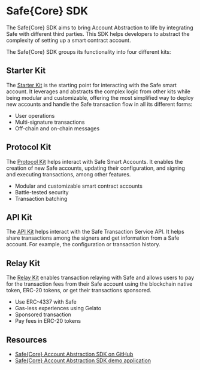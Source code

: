 
# Safe\{Core\} SDK

The Safe\{Core\} SDK aims to bring Account Abstraction to life by integrating Safe with different third parties. This SDK helps developers to abstract the complexity of setting up a smart contract account.

The Safe\{Core\} SDK groups its functionality into four different kits:

## Starter Kit

The [Starter Kit](../sdk/starter-kit.mdx) is the starting point for interacting with the Safe smart account. It leverages and abstracts the complex logic from other kits while being modular and customizable, offering the most simplified way to deploy new accounts and handle the Safe transaction flow in all its different forms:

- User operations
- Multi-signature transactions
- Off-chain and on-chain messages

<Grid item mt={3}>
  <CustomCard
    title={'Starter Kit'}
    description={'Learn about the Starter Kit and the Safe Smart Account integration.'}
    url={'./starter-kit'}
    newTab={false}
  />
</Grid>

## Protocol Kit

The [Protocol Kit](./protocol-kit.mdx) helps interact with Safe Smart Accounts. It enables the creation of new Safe accounts, updating their configuration, and signing and executing transactions, among other features.

- Modular and customizable smart contract accounts
- Battle-tested security
- Transaction batching

<Grid container mt={3}>
  <CustomCard
    title={'Protocol Kit'}
    description={'Learn about the Protocol Kit and the Safe Smart Account contracts integration.'}
    url={'./protocol-kit'}
    newTab={false}
  />
</Grid>

## API Kit

The [API Kit](./api-kit.mdx) helps interact with the Safe Transaction Service API. It helps share transactions among the signers and get information from a Safe account. For example, the configuration or transaction history.

<Grid container mt={3}>
  <CustomCard
    title={'API Kit'}
    description={'Learn about the API Kit and the integration with the Safe Transaction Service.'}
    url={'./api-kit'}
    newTab={false}
  />
</Grid>

## Relay Kit

The [Relay Kit](./relay-kit.mdx) enables transaction relaying with Safe and allows users to pay for the transaction fees from their Safe account using the blockchain native token, ERC-20 tokens, or get their transactions sponsored.

- Use ERC-4337 with Safe
- Gas-less experiences using Gelato
- Sponsored transaction
- Pay fees in ERC-20 tokens

<Grid container mt={3}>
  <CustomCard
    title={'Relay Kit'}
    description={'Learn about the Relay Kit and the packs integrating ERC-4337 and Gelato.'}
    url={'./relay-kit'}
    newTab={false}
  />
</Grid>

## Resources
- [Safe\{Core\} Account Abstraction SDK on GitHub](https://github.com/safe-global/safe-core-sdk)
- [Safe\{Core\} Account Abstraction SDK demo application](https://github.com/5afe/account-abstraction-demo-ui)
